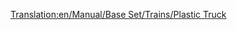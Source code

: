 [[Translation:en/Manual/Base Set/Trains/Plastic Truck]]

{{nl/Manual/Base Set/Trains/Treinen|Naam=Plasticwagon
|Afbeelding=[[File:en/Manual/Base Set/Trains/Plastictruck.png]]
|NormalKosten=£1,119 ($2,238)
|NormalGewicht=18 / 48 t
|NormalCapaciteit=30,000 litres of plastic
|MonoKosten="
|MonoGewicht=18 / 53 t
|MonoCapaciteit=35,000 litres of plastic
|MagKosten="
|MagGewicht=18 / 55 t
|MagCapaciteit=37,000 litres of plastic
|Omschrijving=
}}